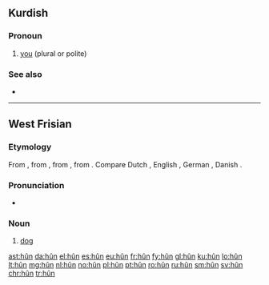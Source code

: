 {{also|Appendix:Variations of "hun"}}
==Kurdish==

===Pronoun===
{{head|ku|pronoun}}

# [[you]] (plural or polite)

===See also===
* {{l|ku|tu}}

----

==West Frisian==

===Etymology===
From {{etyl|ofs|fy}} {{m|ofs|hund}}, from {{etyl|gem-pro|fy}} {{m|gem-pro|*hundaz}}, from {{etyl|ine-pro|fy}} {{m|ine-pro|*ḱwn̥tós}}, from {{m|ine-pro|*ḱwṓ}}. Compare Dutch {{m|nl|hond}}, English {{m|en|hound}}, German {{m|de|Hund}}, Danish {{m|da|hund}}.

===Pronunciation===
* {{IPA|/hun/|lang=fy}}

===Noun===
{{fy-noun|c|hûnen|hûntsje}}

# [[dog]]

[[ast:hûn]]
[[da:hûn]]
[[el:hûn]]
[[es:hûn]]
[[eu:hûn]]
[[fr:hûn]]
[[fy:hûn]]
[[gl:hûn]]
[[ku:hûn]]
[[lo:hûn]]
[[lt:hûn]]
[[mg:hûn]]
[[nl:hûn]]
[[no:hûn]]
[[pl:hûn]]
[[pt:hûn]]
[[ro:hûn]]
[[ru:hûn]]
[[sm:hûn]]
[[sv:hûn]]
[[chr:hûn]]
[[tr:hûn]]